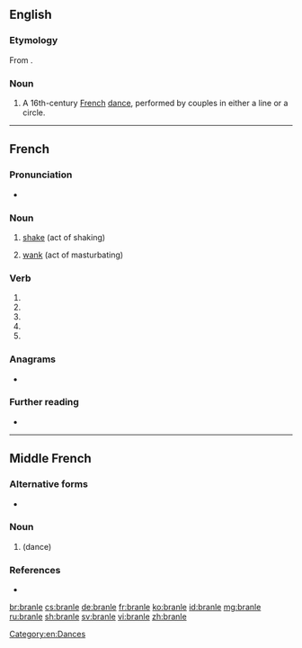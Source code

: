 {{also|branlé}}
==English==
{{wikipedia}}

===Etymology===
From {{etyl|fr|en}} {{m|fr|branler||to shake}}.

===Noun===
{{en-noun}}

# A 16th-century [[French]] [[dance]], performed by couples in either a line or a circle.

[[Category:en:Dances]]

----

==French==

===Pronunciation===
* {{IPA|/bʁɑ̃l/|lang=fr}}

===Noun===
{{fr-noun|m}}

# [[shake]] (act of shaking)
# {{lb|fr|slang}} [[wank]] (act of masturbating)

===Verb===
{{fr-verb-form}}

# {{inflection of|branler||1|s|pres|indc|lang=fr}}
# {{inflection of|branler||3|s|pres|indc|lang=fr}}
# {{inflection of|branler||1|s|pres|subj|lang=fr}}
# {{inflection of|branler||3|s|pres|subj|lang=fr}}
# {{inflection of|branler||2|s|impr|lang=fr}}

===Anagrams===
* {{l|fr|brelan}}

===Further reading===
* {{R:TLFi}}

----

==Middle French==

===Alternative forms===
* {{l|frm|bransle}}

===Noun===
{{frm-noun|m}}

# {{l|en|branle}} (dance)

===References===
* {{R:Godefroy|supplement=1}}

[[br:branle]]
[[cs:branle]]
[[de:branle]]
[[fr:branle]]
[[ko:branle]]
[[id:branle]]
[[mg:branle]]
[[ru:branle]]
[[sh:branle]]
[[sv:branle]]
[[vi:branle]]
[[zh:branle]]